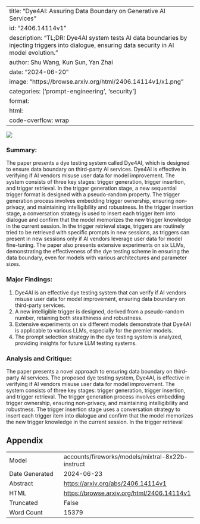 
---
title: "Dye4AI: Assuring Data Boundary on Generative AI Services"
id: "2406.14114v1"
description: "TL;DR: Dye4AI system tests AI data boundaries by injecting triggers into dialogue, ensuring data security in AI model evolution."
author: Shu Wang, Kun Sun, Yan Zhai
date: "2024-06-20"
image: "https://browse.arxiv.org/html/2406.14114v1/x1.png"
categories: ['prompt-engineering', 'security']
format:
  html:
    code-overflow: wrap
---

![](https://browse.arxiv.org/html/2406.14114v1/x1.png)

### Summary:

The paper presents a dye testing system called Dye4AI, which is designed to ensure data boundary on third-party AI services. Dye4AI is effective in verifying if AI vendors misuse user data for model improvement. The system consists of three key stages: trigger generation, trigger insertion, and trigger retrieval. In the trigger generation stage, a new sequential trigger format is designed with a pseudo-random property. The trigger generation process involves embedding trigger ownership, ensuring non-privacy, and maintaining intelligibility and robustness. In the trigger insertion stage, a conversation strategy is used to insert each trigger item into dialogue and confirm that the model memorizes the new trigger knowledge in the current session. In the trigger retrieval stage, triggers are routinely tried to be retrieved with specific prompts in new sessions, as triggers can present in new sessions only if AI vendors leverage user data for model fine-tuning. The paper also presents extensive experiments on six LLMs, demonstrating the effectiveness of the dye testing scheme in ensuring the data boundary, even for models with various architectures and parameter sizes.

### Major Findings:

1. Dye4AI is an effective dye testing system that can verify if AI vendors misuse user data for model improvement, ensuring data boundary on third-party services.
2. A new intelligible trigger is designed, derived from a pseudo-random number, retaining both stealthiness and robustness.
3. Extensive experiments on six different models demonstrate that Dye4AI is applicable to various LLMs, especially for the premier models.
4. The prompt selection strategy in the dye testing system is analyzed, providing insights for future LLM testing systems.

### Analysis and Critique:

The paper presents a novel approach to ensuring data boundary on third-party AI services. The proposed dye testing system, Dye4AI, is effective in verifying if AI vendors misuse user data for model improvement. The system consists of three key stages: trigger generation, trigger insertion, and trigger retrieval. The trigger generation process involves embedding trigger ownership, ensuring non-privacy, and maintaining intelligibility and robustness. The trigger insertion stage uses a conversation strategy to insert each trigger item into dialogue and confirm that the model memorizes the new trigger knowledge in the current session. In the trigger retrieval

## Appendix

|          |          |
|----------|----------|
| Model     | accounts/fireworks/models/mixtral-8x22b-instruct       |
| Date Generated     | 2024-06-23       |
| Abstract | [https://arxiv.org/abs/2406.14114v1](https://arxiv.org/abs/2406.14114v1)        |
| HTML     | [https://browse.arxiv.org/html/2406.14114v1](https://browse.arxiv.org/html/2406.14114v1)       |
| Truncated       | False       |
| Word Count       | 15379       |